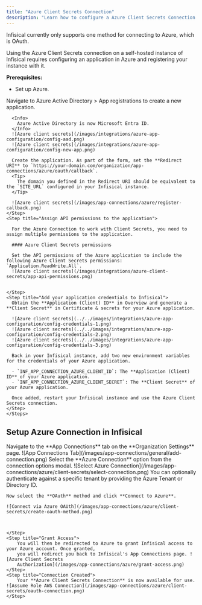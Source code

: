 ```yaml
---
title: "Azure Client Secrets Connection"
description: "Learn how to configure a Azure Client Secrets Connection for Infisical."
---
```


Infisical currently only supports one method for connecting to Azure, which is OAuth.

<Accordion title="Self-Hosted Instance">
  Using the Azure Client Secrets connection on a self-hosted instance of Infisical requires configuring an application in Azure
  and registering your instance with it.

  **Prerequisites:**

  - Set up Azure.

  <Steps>
    <Step title="Create an application in Azure">
      Navigate to Azure Active Directory > App registrations to create a new application.

      <Info>
        Azure Active Directory is now Microsoft Entra ID.
      </Info>
      ![Azure client secrets](/images/integrations/azure-app-configuration/config-aad.png)
      ![Azure client secrets](/images/integrations/azure-app-configuration/config-new-app.png)

      Create the application. As part of the form, set the **Redirect URI** to `https://your-domain.com/organization/app-connections/azure/oauth/callback`.
      <Tip>
        The domain you defined in the Redirect URI should be equivalent to the `SITE_URL` configured in your Infisical instance.
      </Tip>

      ![Azure client secrets](/images/app-connections/azure/register-callback.png)
    </Step>
    <Step title="Assign API permissions to the application">

      For the Azure Connection to work with Client Secrets, you need to assign multiple permissions to the application.

      #### Azure Client Secrets permissions
    
      Set the API permissions of the Azure application to include the following Azure Client Secrets permissions: `Application.ReadWrite.All`.
      ![Azure client secrets](/images/integrations/azure-client-secrets/app-api-permissions.png)


    </Step>
    <Step title="Add your application credentials to Infisical">
      Obtain the **Application (Client) ID** in Overview and generate a **Client Secret** in Certificate & secrets for your Azure application.

      ![Azure client secrets](../../images/integrations/azure-app-configuration/config-credentials-1.png)
      ![Azure client secrets](../../images/integrations/azure-app-configuration/config-credentials-2.png)
      ![Azure client secrets](../../images/integrations/azure-app-configuration/config-credentials-3.png)

      Back in your Infisical instance, add two new environment variables for the credentials of your Azure application.

      - `INF_APP_CONNECTION_AZURE_CLIENT_ID`: The **Application (Client) ID** of your Azure application.
      - `INF_APP_CONNECTION_AZURE_CLIENT_SECRET`: The **Client Secret** of your Azure application.

      Once added, restart your Infisical instance and use the Azure Client Secrets connection.
    </Step>
    </Steps>    

</Accordion>

## Setup Azure Connection in Infisical

<Steps>
	<Step title="Navigate to App Connections">
		Navigate to the **App Connections** tab on the **Organization Settings** page. ![App Connections
		Tab](/images/app-connections/general/add-connection.png)
	</Step>
	<Step title="Add Connection">
		Select the **Azure Connection** option from the connection options modal. ![Select Azure Connection](/images/app-connections/azure/client-secrets/select-connection.png)
	</Step>
	<Step title="Authorize Connection">
    You can optionally authenticate against a specific tenant by providing the Azure Tenant or Directory ID.

    Now select the **OAuth** method and click **Connect to Azure**. 

    ![Connect via Azure OAUth](/images/app-connections/azure/client-secrets/create-oauth-method.png)

    

	</Step>
	<Step title="Grant Access">
		You will then be redirected to Azure to grant Infisical access to your Azure account. Once granted,
		you will redirect you back to Infisical's App Connections page. ![Azure Client Secrets
		Authorization](/images/app-connections/azure/grant-access.png)
	</Step>
	<Step title="Connection Created">
		Your **Azure Client Secrets Connection** is now available for use. ![Assume Role AWS Connection](/images/app-connections/azure/client-secrets/oauth-connection.png)
	</Step>
</Steps>
